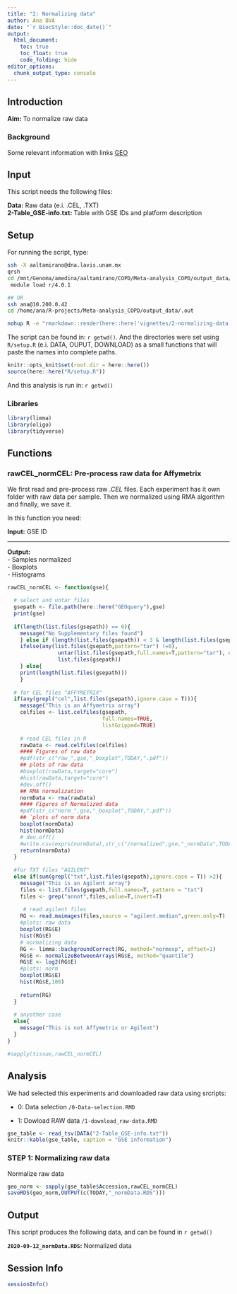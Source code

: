 ```yaml
---
title: "2: Normalizing data"
author: Ana BVA
date: "`r BiocStyle::doc_date()`"
output:
  html_document:
    toc: true
    toc_float: true
    code_folding: hide
editor_options: 
  chunk_output_type: console
---
```


## Introduction

<div class="alert alert-info">
  <strong>Aim:</strong> To normalize raw data
</div>

### Background 

Some relevant information with links [GEO](https://www.ncbi.nlm.nih.gov/geo/)


## Input

This script needs the following files:

<div class="alert alert-warning">
  <strong>Data:</strong> Raw data (e.i. .CEL, .TXT)  
  <strong>2-Table_GSE-info.txt:</strong> Table with GSE IDs and platform description 
</div>



## Setup

For running the script, type:

```bash
ssh -X aaltamirano@dna.lavis.unam.mx
qrsh
cd /mnt/Genoma/amedina/aaltamirano/COPD/Meta-analysis_COPD/output_data/.out
 module load r/4.0.1 

## OR
ssh ana@10.200.0.42
cd /home/ana/R-projects/Meta-analysis_COPD/output_data/.out

nohup R -e "rmarkdown::render(here::here('vignettes/2-normalizing-data.RMD'))" > 2-normalizing-data.out &
```

The script can be found in: `r getwd() `. And the directories were set using
`R/setup.R` (e.i. DATA, OUPUT, DOWNLOAD) as a small functions that will paste the names into complete paths.

```r
knitr::opts_knit$set(root.dir = here::here())
source(here::here("R/setup.R"))
```

And this analysis is run in: `r getwd() `

### Libraries

```r
library(limma)
library(oligo)
library(tidyverse)
```


## Functions


### **rawCEL_normCEL**: Pre-process raw data for Affymetrix 

We first read and pre-process raw *.CEL* files. Each experiment has it own 
folder with raw data per sample. Then we normalized using RMA algorithm and 
finally, we save it. 

In this function you need:

<div class="alert alert-warning">
  <strong>Input:</strong> GSE ID   
  <hr>
  <strong>Output:</strong>  
  - Samples normalized  
  - Boxplots  
  - Histograms 
</div>


```r
rawCEL_normCEL <- function(gse){
  
  # select and untar files
  gsepath <- file.path(here::here("GEOquery"),gse)
  print(gse)
  
  if(length(list.files(gsepath)) == 0){
    message("No Supplementary files found")
    } else if (length(list.files(gsepath)) < 3 & length(list.files(gsepath)) != 0 ){
    ifelse(any(list.files(gsepath,pattern="tar") !=0),
                untar(list.files(gsepath,full.names=T,pattern="tar"), exdir=gsepath),
                list.files(gsepath))
    } else{
    print(length(list.files(gsepath)))
    }
  
  # for CEL files "AFFYMETRIX"
  if(any(grepl("cel",list.files(gsepath),ignore.case = T))){
    message("This is an Affymetrix array")
    celfiles <- list.celfiles(gsepath,
                              full.names=TRUE,
                              listGzipped=TRUE)
    
    # read CEL files in R
    rawData <- read.celfiles(celfiles)
    #### Figures of raw data
    #pdf(str_c("raw_",gse,"_boxplot",TODAY,".pdf"))
    ## plots of raw data
    #boxplot(rawData,target="core")
    #hist(rawData,target="core")
    #dev.off()
    ## RMA normalization
    normData <- rma(rawData)
    #### Figures of Normalized data
    #pdf(str_c("norm_",gse,"_boxplot",TODAY,".pdf"))
    ## `plots of norm data
    boxplot(normData)
    hist(normData)
    # dev.off()
    #write.csv(exprs(normData),str_c("/normalized",gse,"_normData",TODAY,".tx  t"),quote=F)
    return(normData)
  }
  
  #for TXT files "AGILENT"
  else if(sum(grepl("txt",list.files(gsepath),ignore.case = T)) >2){
    message("This is an Agilent array")
    files <- list.files(gsepath,full.names=T, pattern = "txt")
    files <- grep("annot",files,value=T,invert=T)
   
     # read agilent files
    RG <- read.maimages(files,source = "agilent.median",green.only=T)
    #plots: raw data
    boxplot(RG$E)
    hist(RG$E)
    # normalizing data
    RG <- limma::backgroundCorrect(RG, method="normexp", offset=1)
    RG$E <- normalizeBetweenArrays(RG$E, method="quantile")
    RG$E <- log2(RG$E)
    #plots: norm
    boxplot(RG$E)
    hist(RG$E,100)
    
    return(RG)
  }
  
  # anyother case
  else{
    message("This is not Affymetrix or Agilent")
  }
}

#sapply(tissue,rawCEL_normCEL)

```


## Analysis

We had selected this experiments and downloaded raw data using srcripts:

- 0: Data selection `/0-Data-selection.RMD`

- 1: Dowload RAW data `/1-download_raw-data.RMD`


```r
gse_table <- read_tsv(DATA("2-Table_GSE-info.txt"))
knitr::kable(gse_table, caption = "GSE information")
```

### STEP 1: Normalizing raw data

Normalize raw data

```r
geo_norm <- sapply(gse_table$Accession,rawCEL_normCEL)
saveRDS(geo_norm,OUTPUT(c(TODAY,"_normData.RDS")))
```


## Output

This script produces the following data, and can be found in `r getwd() ` 

<div class="alert alert-success">
  <strong>`2020-09-12_normData.RDS`:</strong> Normalized data 
</div>

## Session Info

```r
sessionInfo()
```





